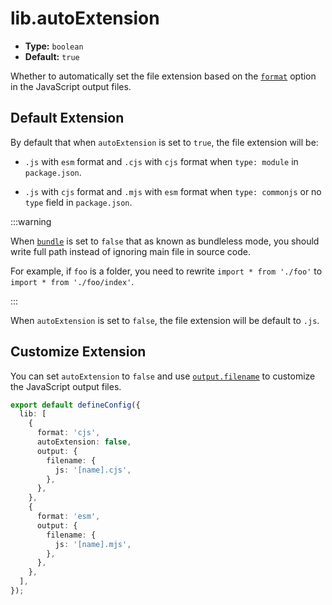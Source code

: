 # lib.autoExtension

- **Type:** `boolean`
- **Default:** `true`

Whether to automatically set the file extension based on the [`format`](/config/lib/format) option in the JavaScript output files.

## Default Extension

By default that when `autoExtension` is set to `true`, the file extension will be:

- `.js` with `esm` format and `.cjs` with `cjs` format when `type: module` in `package.json`.

- `.js` with `cjs` format and `.mjs` with `esm` format when `type: commonjs` or no `type` field in `package.json`.

:::warning

When [`bundle`](/config/lib/bundle) is set to `false` that as known as bundleless mode, you should write full path instead of ignoring main file in source code.

For example, if `foo` is a folder, you need to rewrite `import * from './foo'` to `import * from './foo/index'`.

:::

When `autoExtension` is set to `false`, the file extension will be default to `.js`.

## Customize Extension

You can set `autoExtension` to `false` and use [`output.filename`](/config/output/filename) to customize the JavaScript output files.

```ts title="rslib.config.ts"
export default defineConfig({
  lib: [
    {
      format: 'cjs',
      autoExtension: false,
      output: {
        filename: {
          js: '[name].cjs',
        },
      },
    },
    {
      format: 'esm',
      output: {
        filename: {
          js: '[name].mjs',
        },
      },
    },
  ],
});
```
